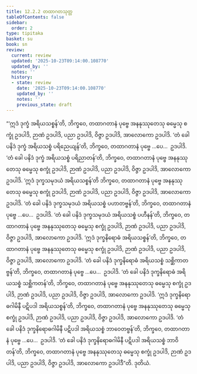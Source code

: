 ```yaml
---
title: 12.2.2 တထာဂတသုတ္တ
tableOfContents: false
sidebar:
  order: 2
type: tipitaka
basket: su
book: sn
review:
  current: review
  updated: '2025-10-23T09:14:00.108770'
  updated_by: ''
  notes: ''
  history:
  - state: review
    date: '2025-10-23T09:14:00.108770'
    updated_by: ''
    notes: ''
    previous_state: draft
---
```



<ReviewStatus review={frontmatter.review} showDetails={true} />

<HypothesisAnnotation frontmatter={frontmatter} />

<DynamicBreadcrumb />

<Division number="1082" book="sn" e="ch" v="18" p="440">

<Paragraph number="2221" book="sn">
“‘ဣဒံ ဒုက္ခံ အရိယသစ္စန်’တိ, ဘိက္ခဝေ, တထာဂတာနံ ပုဗ္ဗေ အနနုဿုတေသု ဓမ္မေသု စက္ခုံ ဥဒပါဒိ, ဉာဏံ ဥဒပါဒိ, ပညာ ဥဒပါဒိ, ဝိဇ္ဇာ ဥဒပါဒိ, အာလောကော ဥဒပါဒိ. ‘တံ ခေါ ပနိဒံ ဒုက္ခံ အရိယသစ္စံ ပရိညေယျန်’တိ, ဘိက္ခဝေ, တထာဂတာနံ ပုဗ္ဗေ …ပေ…  ဥဒပါဒိ. ‘တံ ခေါ ပနိဒံ ဒုက္ခံ အရိယသစ္စံ ပရိညာတန်’တိ, ဘိက္ခဝေ, တထာဂတာနံ ပုဗ္ဗေ အနနုဿုတေသု ဓမ္မေသု စက္ခုံ ဥဒပါဒိ, ဉာဏံ ဥဒပါဒိ, ပညာ ဥဒပါဒိ, ဝိဇ္ဇာ ဥဒပါဒိ, အာလောကော ဥဒပါဒိ.
</Paragraph>

<Paragraph number="2222" book="sn">
‘ဣဒံ ဒုက္ခသမုဒယံ အရိယသစ္စန်’တိ ဘိက္ခဝေ, တထာဂတာနံ ပုဗ္ဗေ အနနုဿုတေသု ဓမ္မေသု စက္ခုံ ဥဒပါဒိ, ဉာဏံ ဥဒပါဒိ, ပညာ ဥဒပါဒိ, ဝိဇ္ဇာ ဥဒပါဒိ, အာလောကော ဥဒပါဒိ. ‘တံ ခေါ ပနိဒံ ဒုက္ခသမုဒယံ အရိယသစ္စံ ပဟာတဗ္ဗန်’တိ, ဘိက္ခဝေ, တထာဂတာနံ ပုဗ္ဗေ …ပေ…  ဥဒပါဒိ. ‘တံ ခေါ ပနိဒံ ဒုက္ခသမုဒယံ အရိယသစ္စံ ပဟီနန်’တိ, ဘိက္ခဝေ, တထာဂတာနံ ပုဗ္ဗေ အနနုဿုတေသု ဓမ္မေသု စက္ခုံ ဥဒပါဒိ, ဉာဏံ ဥဒပါဒိ, ပညာ ဥဒပါဒိ, ဝိဇ္ဇာ ဥဒပါဒိ, အာလောကော ဥဒပါဒိ.
</Paragraph>

<Paragraph number="2223" book="sn">
‘ဣဒံ ဒုက္ခနိရောဓံ အရိယသစ္စန်’တိ, ဘိက္ခဝေ, တထာဂတာနံ ပုဗ္ဗေ အနနုဿုတေသု ဓမ္မေသု စက္ခုံ ဥဒပါဒိ, ဉာဏံ ဥဒပါဒိ, ပညာ ဥဒပါဒိ, ဝိဇ္ဇာ ဥဒပါဒိ, အာလောကော ဥဒပါဒိ. ‘တံ ခေါ ပနိဒံ ဒုက္ခနိရောဓံ အရိယသစ္စံ သစ္ဆိကာတဗ္ဗန်’တိ, ဘိက္ခဝေ, တထာဂတာနံ ပုဗ္ဗေ …ပေ…  ဥဒပါဒိ. ‘တံ ခေါ ပနိဒံ ဒုက္ခနိရောဓံ အရိယသစ္စံ သစ္ဆိကတန်’တိ, ဘိက္ခဝေ, တထာဂတာနံ ပုဗ္ဗေ အနနုဿုတေသု ဓမ္မေသု စက္ခုံ ဥဒပါဒိ, ဉာဏံ ဥဒပါဒိ, ပညာ ဥဒပါဒိ, ဝိဇ္ဇာ ဥဒပါဒိ, အာလောကော ဥဒပါဒိ.
</Paragraph>

<Paragraph number="2224" book="sn">
‘ဣဒံ ဒုက္ခနိရောဓဂါမိနီ ပဋိပဒါ အရိယသစ္စန်’တိ, ဘိက္ခဝေ, တထာဂတာနံ ပုဗ္ဗေ အနနုဿုတေသု ဓမ္မေသု စက္ခုံ ဥဒပါဒိ, ဉာဏံ ဥဒပါဒိ, ပညာ ဥဒပါဒိ, ဝိဇ္ဇာ ဥဒပါဒိ, အာလောကော ဥဒပါဒိ. ‘တံ ခေါ ပနိဒံ ဒုက္ခနိရောဓဂါမိနီ ပဋိပဒါ အရိယသစ္စံ ဘာဝေတဗ္ဗန်’တိ, ဘိက္ခဝေ, တထာဂတာနံ ပုဗ္ဗေ …ပေ…  ဥဒပါဒိ. ‘တံ ခေါ ပနိဒံ ဒုက္ခနိရောဓဂါမိနီ ပဋိပဒါ အရိယသစ္စံ ဘာဝိတန်’တိ, ဘိက္ခဝေ, တထာဂတာနံ ပုဗ္ဗေ အနနုဿုတေသု ဓမ္မေသု စက္ခုံ ဥဒပါဒိ, ဉာဏံ ဥဒပါဒိ, ပညာ ဥဒပါဒိ, ဝိဇ္ဇာ ဥဒပါဒိ, အာလောကော ဥဒပါဒီ”တိ.

</Paragraph>
</Division>

<Paragraph number="2225" type="center" book="sn">
ဒုတိယံ.
</Paragraph>